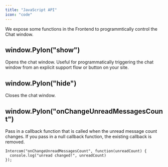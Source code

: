 ```yaml
---
title: "JavaScript API"
icon: "code"
---
```


We expose some functions in the Frontend to programmtically control the Chat window.

## window.Pylon("show")

Opens the chat window. Useful for programmatically triggering the chat window from an explicit support flow or button on your site.

## window.Pylon("hide")

Closes the chat window.

## window.Pylon("onChangeUnreadMessagesCount")

Pass in a callback function that is called when the unread message count changes. If you pass in a null callback function, the existing callback is removed.
```
Intercom("onChangeUnreadMessagesCount", function(unreadCount) {
  console.log("unread changed!", unreadCount)
});
```